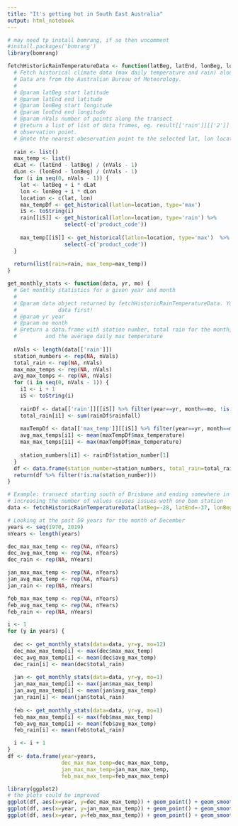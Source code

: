 ```yaml
---
title: "It's getting hot in South East Australia"
output: html_notebook
---
```


```r
# may need tp install bomrang, if so then uncomment
#install.packages('bomrang')
library(bomrang)
```

```r
fetchHistoricRainTemperatureData <- function(latBeg, latEnd, lonBeg, lonEnd, nVals) {
  # Fetch historical climate data (max daily temperature and rain) along a transect
  # Data are from the Australian Bureau of Meteorology.
  #
  # @param latBeg start latitude
  # @param latEnd end latitude
  # @param lonBeg start longitude
  # @param lonEnd end longitude
  # @param nVals number of points along the transect
  # @return a list of list of data frames, eg. result[['rain']][['2']] for the third 
  # observation point.
  # @note the nearest obeservation point to the selected lat, lon location is chosen
  
  rain <- list()
  max_temp <- list()
  dLat <- (latEnd - latBeg) / (nVals - 1)
  dLon <- (lonEnd - lonBeg) / (nVals - 1)
  for (i in seq(0, nVals - 1)) {
    lat <- latBeg + i * dLat
    lon <- lonBeg + i * dLon
    location <- c(lat, lon) 
    max_tempDf <- get_historical(latlon=location, type='max')
    iS <- toString(i)
    rain[[iS]] <- get_historical(latlon=location, type='rain') %>%
                  select(-c('product_code'))
                  
    max_temp[[iS]] <- get_historical(latlon=location, type='max')  %>%
                  select(-c('product_code'))
  }
  
  return(list(rain=rain, max_temp=max_temp))
}
```

```r
get_monthly_stats <- function(data, yr, mo) {
  # Get monthly statistics for a given year and month
  #
  # @param data object returned by fetchHistoricRainTemperatureData. You need to retrieve the 
  #             data first!
  # @param yr year
  # @param mo month
  # @return a data.frame with station number, total rain for the month, the max recorded temperature
  #         and the average daily max temperature 
  
  nVals <- length(data[['rain']])
  station_numbers <- rep(NA, nVals)
  total_rain <- rep(NA, nVals)
  max_max_temps <- rep(NA, nVals)
  avg_max_temps <- rep(NA, nVals)
  for (i in seq(0, nVals - 1)) {
    i1 <- i + 1
    iS <- toString(i)
    
    rainDf <- data[['rain']][[iS]] %>% filter(year==yr, month==mo, !is.na(rainfall))
    total_rain[i1] <- sum(rainDf$rainfall)
    
    maxTempDf <- data[['max_temp']][[iS]] %>% filter(year==yr, month==mo, !is.na(max_temperature))
    avg_max_temps[i1] <- mean(maxTempDf$max_temperature)
    max_max_temps[i1] <- max(maxTempDf$max_temperature)
    
    station_numbers[i1] <- rainDf$station_number[1]
  }
  df <- data.frame(station_number=station_numbers, total_rain=total_rain, max_max_temp=max_max_temps, avg_max_temp=avg_max_temps)
  return(df %>% filter(!is.na(station_number)))
}
```
```r
# Example: transect starting south of Brisbane and ending somewhere in Victoria
# increasing the number of values causes issues woth one bom station
data <- fetchHistoricRainTemperatureData(latBeg=-28, latEnd=-37, lonBeg=153, lonEnd=149, nVals=11)
```

```r
# Looking at the past 50 years for the month of December
years <- seq(1970, 2019)
nYears <- length(years)

dec_max_max_temp <- rep(NA, nYears)
dec_avg_max_temp <- rep(NA, nYears)
dec_rain <- rep(NA, nYears)

jan_max_max_temp <- rep(NA, nYears)
jan_avg_max_temp <- rep(NA, nYears)
jan_rain <- rep(NA, nYears)

feb_max_max_temp <- rep(NA, nYears)
feb_avg_max_temp <- rep(NA, nYears)
feb_rain <- rep(NA, nYears)

i <- 1
for (y in years) {
  
  dec <- get_monthly_stats(data=data, yr=y, mo=12)
  dec_max_max_temp[i] <- max(dec$max_max_temp)
  dec_avg_max_temp[i] <- mean(dec$avg_max_temp)
  dec_rain[i] <- mean(dec$total_rain)
  
  jan <- get_monthly_stats(data=data, yr=y, mo=1)
  jan_max_max_temp[i] <- max(jan$max_max_temp)
  jan_avg_max_temp[i] <- mean(jan$avg_max_temp)
  jan_rain[i] <- mean(jan$total_rain)
  
  feb <- get_monthly_stats(data=data, yr=y, mo=1)
  feb_max_max_temp[i] <- max(feb$max_max_temp)
  feb_avg_max_temp[i] <- mean(feb$avg_max_temp)
  feb_rain[i] <- mean(feb$total_rain)

  i <- i + 1
}
df <- data.frame(year=years, 
                 dec_max_max_temp=dec_max_max_temp, 
                 jan_max_max_temp=jan_max_max_temp,
                 feb_max_max_temp=feb_max_max_temp)
```
```r
library(ggplot2)
# the plots could be improved
ggplot(df, aes(x=year, y=dec_max_max_temp)) + geom_point() + geom_smooth(method=lm)
ggplot(df, aes(x=year, y=jan_max_max_temp)) + geom_point() + geom_smooth(method=lm)
ggplot(df, aes(x=year, y=feb_max_max_temp)) + geom_point() + geom_smooth(method=lm)

```


